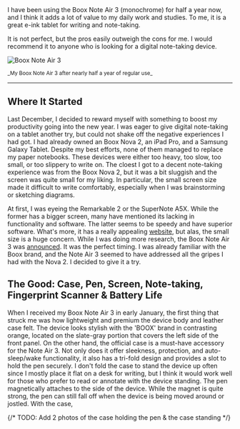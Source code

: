 
<Summary>
I have been using the Boox Note Air 3 (monochrome) for half a year now, and I think it adds a lot of value to my daily work and studies. To me, it is a great e-ink tablet for writing and note-taking.

It is not perfect, but the pros easily outweigh the cons for me. I would recommend it to anyone who is looking for a digital note-taking device.

</Summary>

![Boox Note Air 3](/1719160079286_thoughts-on-the-boox-note-air-3/boox-note-air-3.jpg)

<p>
  <small>_My Boox Note Air 3 after nearly half a year of regular use_</small>
</p>

---

## Where It Started

Last December, I decided to reward myself with something to boost my productivity going into the new year. I was eager to give digital note-taking on a tablet another try, but could not shake off the negative experiences I had got. I had already owned an Boox Nova 2, an iPad Pro, and a Samsung Galaxy Tablet. Despite my best efforts, none of them managed to replace my paper notebooks. These devices were either too heavy, too slow, too small, or too slippery to write on. The cloest I got to a decent note-taking experience was from the Boox Nova 2, but it was a bit sluggish and the screen was quite small for my liking. In particular, the small screen size made it difficult to write comfortably, especially when I was brainstorming or sketching diagrams.

At first, I was eyeing the Remarkable 2 or the SuperNote A5X. While the former has a bigger screen, many have mentioned its lacking in functionality and software. The latter seems to be speedy and have superior software. What's more, it has a really appealing [website](https://supernote.com/), but alas, the small size is a huge concern. While I was doing more research, the Boox Note Air 3 was [announced](https://shop.boox.com/blogs/news/meet-the-boox-note-air3). It was the perfect timing. I was already familiar with the Boox brand, and the Note Air 3 seemed to have addressed all the gripes I had with the Nova 2. I decided to give it a try.

## The Good: Case, Pen, Screen, Note-taking, Fingerprint Scanner & Battery Life

When I received my Boox Note Air 3 in early January, the first thing that struck me was how lightweight and premium the device body and leather case felt. The device looks stylish with the 'BOOX' brand in contrasting orange, located on the slate-gray portion that covers the left side of the front panel. On the other hand, the official case is a must-have accessory for the Note Air 3. Not only does it offer sleekness, protection, and auto-sleep/wake functionality, it also has a tri-fold design and provides a slot to hold the pen securely. I don't fold the case to stand the device up often since I mostly place it flat on a desk for writing, but I think it would work well for those who prefer to read or annotate with the device standing. The pen magnetically attaches to the side of the device. While the magnet is quite strong, the pen can still fall off when the device is being moved around or jostled. With the case,

{/* TODO: Add 2 photos of the case holding the pen & the case standing */}
